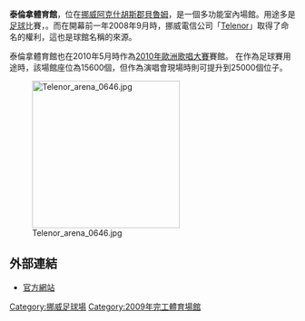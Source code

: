{{Infobox Stadium
| stadium_name = 泰倫拿體育館
| nickname = 
| image = [[File:Telenor_Arena.jpg|260px]]
| location = [[挪威|挪威]][[貝魯姆|貝魯姆]]
| coordinates = {{coord|59.9037|10.623|type:landmark|display=inline,title}}
| broke_ground = 2007年
| opened = 2009年5月8日
| renovated = 
| expanded = 
| closed = 
| demolished = 
| owner = [[史達比克足球會|史達比克足球會]]
| operator = Fornebu Arena AS
| surface = 人造草皮
| construction_cost = 5億8500萬[[挪威克朗|挪威克朗]]
| architect = HRTB A/S
| former_names =
| nicknames = 
| tenants = [[史達比克足球會|史達比克足球會]](2009–2011)<br>[[Eurovision_Song_Contest_2010|Eurovision Song Contest 2010]]
| seating_capacity = 15,600 (足球賽)<br />25,000 (演唱會)
| dimensions = 
}}
'''泰倫拿體育館'''，位在[[挪威|挪威]][[阿克什胡斯郡|阿克什胡斯郡]][[貝魯姆|貝魯姆]]，是一個多功能室內場館。用途多是[[足球|足球]]比賽，。而在開幕前一年2008年9月時，挪威電信公司「[[Telenor|Telenor]]」取得了命名的權利，這也是球館名稱的來源。

泰倫拿體育館也在2010年5月時作為[[2010年歐洲歌唱大賽|2010年歐洲歌唱大賽]]賽館。
在作為足球賽用途時，該場館座位為15600個，但作為演唱會現場時則可提升到25000個位子。

[[File:Telenor_arena_0646.jpg|260px]]


==外部連結==
{{commons category|Telenor Arena}}
*[http://www.telenorarena.no/ 官方網站] {{Wayback|url=http://www.telenorarena.no/ |date=20130805071206 }} {{no icon}}

{{體育建築小作品}}

[[Category:挪威足球場|Category:挪威足球場]]
[[Category:2009年完工體育場館|Category:2009年完工體育場館]]